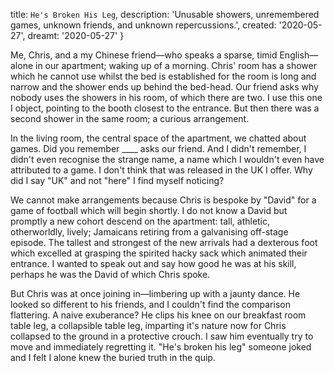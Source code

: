  title: `He's Broken His Leg`,
  description: 'Unusable showers, unremembered games, unknown friends, and unknown repercussions.',
  created: '2020-05-27',
  dreamt: '2020-05-27'
}

Me, Chris, and a my Chinese friend—who speaks a sparse, timid English—alone in our apartment; waking up of a morning.
Chris' room has a shower which he cannot use whilst the bed is established for the room is long and narrow and the shower ends up behind the bed-head.
Our friend asks why nobody uses the showers in his room, of which there are two.
I use this one I object, pointing to the booth closest to the entrance.
But then there was a second shower in the same room; a curious arrangement.

In the living room, the central space of the apartment, we chatted about games.
Did you remember \____ asks our friend.
And I didn't remember, I didn't even recognise the strange name, a name which I wouldn't even have attributed to a game.
I don't think that was released in the UK I offer.
Why did I say "UK" and not "here" I find myself noticing?

We cannot make arrangements because Chris is bespoke by "David" for a game of football which will begin shortly.
I do not know a David but promptly a new cohort descend on the apartment: tall, athletic, otherworldly, lively; Jamaicans retiring from a galvanising off-stage episode.
The tallest and strongest of the new arrivals had a dexterous foot which excelled at grasping the spirited hacky sack which animated their entrance.
I wanted to speak out and say how good he was at his skill, perhaps he was the David of which Chris spoke.

But Chris was at once joining in—limbering up with a jaunty dance.
He looked so different to his friends, and I couldn't find the comparison flattering.
A naive exuberance?
He clips his knee on our breakfast room table leg, a collapsible table leg, imparting it's nature now for Chris collapsed to the ground in a protective crouch.
I saw him eventually try to move and immediately regretting it.
"He's broken his leg" someone joked and I felt I alone knew the buried truth in the quip.

